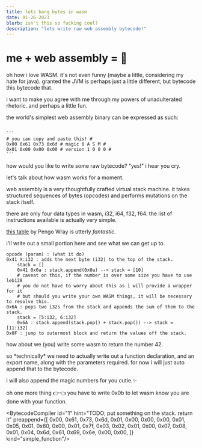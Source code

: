 ```yaml
---
title: lets bang bytes in wasm
date: 01-26-2023
blurb: isn't this so fucking cool?
description: "lets write raw web assembly bytecode!"
---
```



# me + web assembly = 💖
oh how i love WASM. it's not even funny (maybe a little, considering my hate for java).
granted the JVM is perhaps just a little different, but bytecode this bytecode that.

i want to make you agree with me through my powers of unadulterated rhetoric. and perhaps a little fun.

the world's simplest web assembly binary can be expressed as such:

<code>
```
# you can copy and paste this! #
0x00 0x61 0x73 0x6d # magic 0 A S M #
0x01 0x00 0x00 0x00 # version 1 0 0 0 #
```
</code>

how would you like to write some raw bytecode? "yes!" i hear you cry.

<BytecodeCompiler id="0" hint="0x00 0x61..." preappend={[]}/>

let's talk about how wasm works for a moment.

web assembly is a very thoughtfully crafted virtual stack machine.
it takes structured sequences of bytes (opcodes) and performs mutations
on the stack itself.

there are only four data types in wasm, i32, i64, f32, f64.
the list of instructions available is actually very simple.

[this table](https://pengowray.github.io/wasm-ops/) by Pengo Wray is utterly *fantastic*.

i'll write out a small portion here and see what we can get up to.

```
opcode (param) : (what it do)
0x41 X:i32 : adds the next byte (i32) to the top of the stack.
    stack = []
    0x41 0x0a : stack.append(0x0a) --> stack = [10]
    # caveat on this, if the number is over some size you have to use leb128
    # you do not have to worry about this as i will provide a wrapper for it
    # but should you write your own WASM things, it will be necessary to resolve this. 
0x6A : pops two i32s from the stack and appends the sum of them to the stack.
    stack = [5:i32, 6:i32]
    0x6A : stack.append(stack.pop() + stack.pop()) --> stack = [11:i32]
0x0F : jump to outermost block and return the values off the stack.
```

how about we (you) write some wasm to return the number 42.

<Aside mood="rat">
so *technically* we need to actually write out a function declaration, and an export name,
along with the parameters required. for now i will just auto append that to the bytecode.

i will also append the magic numbers for you cutie.✨

oh one more thing 👉👈 you have to write 0x0b to let wasm know you are done with your function.
</Aside>

<BytecodeCompiler id="1" 
hint="TODO; 
put something on the stack.
return it"
preappend={[
    0x00, 0x61, 0x73, 0x6d,
    0x01, 0x00, 0x00, 0x00,
    0x01, 0x05, 0x01,
    0x60, 0x00, 0x01, 0x7f,
    0x03, 0x02, 0x01, 0x00,
    0x07, 0x08, 0x01, 0x04, 0x6d, 0x61, 0x69, 0x6e, 0x00, 0x00,
]}
kind="simple_function"/>